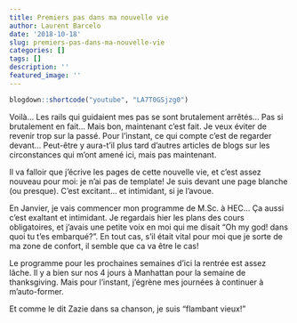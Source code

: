 ```yaml
---
title: Premiers pas dans ma nouvelle vie
author: Laurent Barcelo
date: '2018-10-18'
slug: premiers-pas-dans-ma-nouvelle-vie
categories: []
tags: []
description: ''
featured_image: ''
---
```




```r
blogdown::shortcode("youtube", "LA7T0GSjzg0")
```

Voilà... Les rails qui guidaient mes pas se sont brutalement arrêtés... Pas si brutalement en fait... Mais bon, maintenant c'est fait. Je veux éviter de revenir trop sur la passé. Pour l'instant, ce qui compte c'est de regarder devant... Peut-être y aura-t'il plus tard d'autres articles de blogs sur les circonstances qui m'ont amené ici, mais pas maintenant.

Il va falloir que j'écrive les pages de cette nouvelle vie, et c'est assez nouveau pour moi: je n'ai pas de template! Je suis devant une page blanche (ou presque). C'est excitant... et intimidant, si je l'avoue.

En Janvier, je vais commencer mon programme de M.Sc. à HEC... Ça aussi c'est exaltant et intimidant. Je regardais hier les plans des cours obligatoires, et j'avais une petite voix en moi qui me disait "Oh my god! dans quoi tu t'es embarqué?". En tout cas, s'il était vital pour moi que je sorte de ma zone de confort, il semble que ca va être le cas!

Le programme pour les prochaines semaines d'ici la rentrée est assez lâche. Il y a bien sur nos 4 jours à Manhattan pour la semaine de thanksgiving. Mais pour l'instant, j'égrène mes journées à continuer à m'auto-former.

Et comme le dit Zazie dans sa chanson, je suis "flambant vieux!"

